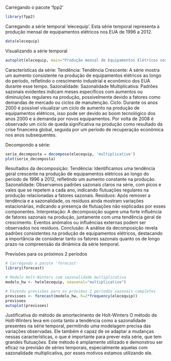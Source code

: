 Carregando o pacote 'fpp2'
```r
library(fpp2)
```
Carregando a série temporal 'elecequip'.
Esta série temporal representa a produção mensal de equipamentos elétricos nos EUA de 1996 a 2012.
```r
data(elecequip)
```
Visualizando a série temporal
```r
autoplot(elecequip, main="Produção mensal de Equipamentos Elétricos nos EUA", ylab="Produção", xlab="Tempo")
```
Características da série:
Tendência:
Tendência Crescente: A série mostra um aumento consistente na produção de equipamentos elétricos ao longo do período, refletindo o crescimento industrial e econômico dos EUA durante esse tempo.
Sazonalidade:
Sazonalidade Multiplicativa: Padrões sazonais evidentes indicam meses específicos com aumentos ou diminuições regulares na produção, possivelmente devido a fatores como demandas de mercado ou ciclos de manutenção.
Ciclo:
Durante os anos 2000 é possível visualizar um ciclo de aumento na produção de equipamentos elétricos, isso pode ser devido ao boom tecnológico dos anos 2000 e a demanda por novos equipamentos.
Por volta de 2008 é observado um ciclo de queda significativa na produção como resultado da crise financeira global, seguida por um período de recuperação econômica nos anos subsequentes.

Decompondo a série:
```r
serie_decomposta = decompose(elecequip, 'multiplicative')
plot(serie_decomposta)
```
Resultados da decomposição:
Tendência:
Identificamos uma tendência geral crescente na produção de equipamentos elétricos ao longo do período de 1996 a 2012, refletindo um aumento constante na produção.
Sazonalidade:
Observamos padrões sazonais claros na série, com picos e vales que se repetem a cada ano, indicando flutuações regulares na produção relacionadas a fatores sazonais.
Resíduos:
Após remover a tendência e a sazonalidade, os resíduos ainda mostram variações estacionárias, indicando a presença de flutuações não explicadas por esses componentes.
Interpretação:
A decomposição sugere uma forte influência de fatores sazonais na produção, juntamente com uma tendência geral de crescimento. Eventos anômalos ou influências externas podem ser observados nos resíduos.
Conclusão:
A análise da decomposição revela padrões consistentes na produção de equipamentos elétricos, destacando a importância de considerar tanto os fatores sazonais quanto os de longo prazo na compreensão da dinâmica da série temporal.

Previsões para os próximos 2 períodos
```r
# Carregando o pacote 'forecast'
library(forecast)

# Modelo Holt-Winters com sazonalidade multiplicativa
modelo_hw <- hw(elecequip, seasonal="multiplicative")

# Fazendo previsões para os próximos 2 períodos sazonais completos
previsoes <- forecast(modelo_hw, h=2*frequency(elecequip))
previsoes
autoplot(previsoes)
```
Justificativa do método de amortecimento de Holt-Winters
O método de Holt-Winters leva em conta tanto a tendência como a sazonalidade presentes na série temporal, permitindo uma modelagem precisa das variações observadas. Ele também é capaz de se adaptar a mudanças nessas características, o que é importante para prever esta série, que tem grandes flutuações. Este método é amplamente utilizado e demonstrou ser eficaz na previsão de séries temporais, especialmente aquelas com sazonalidade multiplicativa, por esses motivos estamos utilizando ele.

